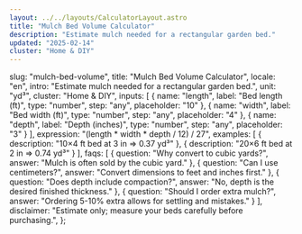 ```yaml
---
layout: ../../layouts/CalculatorLayout.astro
title: "Mulch Bed Volume Calculator"
description: "Estimate mulch needed for a rectangular garden bed."
updated: "2025-02-14"
cluster: "Home & DIY"
---
```


  slug: "mulch-bed-volume",
  title: "Mulch Bed Volume Calculator",
  locale: "en",
  intro: "Estimate mulch needed for a rectangular garden bed.",
  unit: "yd³",
  cluster: "Home & DIY",
  inputs: [
    { name: "length", label: "Bed length (ft)", type: "number", step: "any", placeholder: "10" },
    { name: "width", label: "Bed width (ft)", type: "number", step: "any", placeholder: "4" },
    { name: "depth", label: "Depth (inches)", type: "number", step: "any", placeholder: "3" }
  ],
  expression: "(length * width * depth / 12) / 27",
  examples: [
    { description: "10×4 ft bed at 3 in ⇒ 0.37 yd³" },
    { description: "20×6 ft bed at 2 in ⇒ 0.74 yd³" }
  ],
  faqs: [
    { question: "Why convert to cubic yards?", answer: "Mulch is often sold by the cubic yard." },
    { question: "Can I use centimeters?", answer: "Convert dimensions to feet and inches first." },
    { question: "Does depth include compaction?", answer: "No, depth is the desired finished thickness." },
    { question: "Should I order extra mulch?", answer: "Ordering 5-10% extra allows for settling and mistakes." }
  ],
  disclaimer: "Estimate only; measure your beds carefully before purchasing.",
};

<Calculator schema={schema} />
